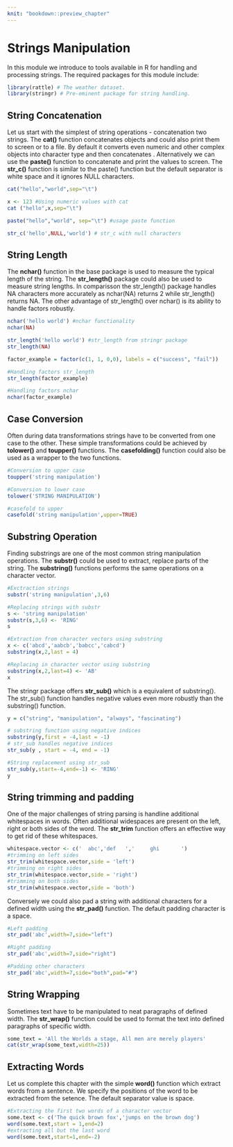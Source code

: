 ```yaml
---
knit: "bookdown::preview_chapter"
---
```


# Strings Manipulation

In this module we introduce to tools available in R for handling and processing strings.
The required packages for this module include:

```r
library(rattle) # The weather dataset.
library(stringr) # Pre-eminent package for string handling.
```
## String Concatenation

Let us start with the simplest of string operations - concatenation two strings. The **cat()** function concatenates objects and could also print them to screen or to a file. By default it converts even numeric and other complex objects into character type and then concatenates . Alternatively we can use the **paste()** function to concatenate and print the values to screen. The **str_c()** function is similar to the paste() function but the default separator is white space and it ignores NULL characters. 

```r
cat("hello","world",sep="\t")

x <- 123 #Using numeric values with cat
cat ("hello",x,sep="\t")

paste("hello","world", sep="\t") #usage paste function

str_c('hello',NULL,'world') # str_c with null characters
```

## String Length 

The **nchar()** function in the base package is used to measure the typical length of the string. The **str_length()** package could also be used to measure string lengths. In comparisson the str\_length() package handles NA characters more accurately as nchar(NA) returns 2 while str\_length() returns NA. The other advantage of str_length() over nchar() is its ability to handle factors robustly.

```r

nchar('hello world') #nchar functionality
nchar(NA)

str_length('hello world') #str_length from stringr package
str_length(NA)

factor_example = factor(c(1, 1, 0,0), labels = c("success", "fail"))

#Handling factors str_length
str_length(factor_example)

#Handling factors nchar
nchar(factor_example)
```

## Case Conversion

Often during data transformations strings have to be converted from one case to the other. These simple transformations could be achieved by **tolower()** and **toupper()** functions. The **casefolding()** function could also be used as a wrapper to the two functions.

```r

#Conversion to upper case
toupper('string manipulation')

#Conversion to lower case
tolower('STRING MANIPULATION')

#casefold to upper
casefold('string manipulation',upper=TRUE)
```

## Substring Operation 

Finding substrings are one of the most common string manipulation operations. The **substr()** could be used to extract, replace parts of the string. The **substring()** functions performs the same operations on a character vector. 


```r

#Exctraction strings
substr('string manipulation',3,6)

#Replacing strings with substr
s <- 'string manipulation'
substr(s,3,6) <- 'RING'
s

#Extraction from character vectors using substring
x <- c('abcd','aabcb','babcc','cabcd')
substring(x,2,last = 4)

#Replacing in character vector using substring
substring(x,2,last=4) <- 'AB'
x
```

The stringr package offers **str_sub()** which is a equivalent of substring(). The str\_sub() function handles negative values even more robustly than the substring() function.

```r
y = c("string", "manipulation", "always", "fascinating")

# substring function using negative indices
substring(y,first = -4,last = -1)
# str_sub handles negative indices
str_sub(y , start = -4, end = -1)

#String replacement using str_sub
str_sub(y,start=-4,end=-1) <- 'RING'
y
```

## String trimming and padding 

One of the major challenges of string parsing is handline additional whitespaces in words. Often additional widespaces are present on the left, right or both sides of the word. The **str_trim** function offers an effective way to get rid of these whitespaces.

```r

whitespace.vector <- c('  abc','def   ','     ghi       ')
#trimming on left sides
str_trim(whitespace.vector,side = 'left')
#trimming on right sides
str_trim(whitespace.vector,side = 'right')
#trimming on both sides
str_trim(whitespace.vector,side = 'both')
```

Conversely we could also pad a string with additional characters for a defined width using the **str_pad()**
function. The default padding character is a space.

```r
#Left padding
str_pad('abc',width=7,side="left")

#Right padding
str_pad('abc',width=7,side="right")

#Padding other characters
str_pad('abc',width=7,side="both",pad="#")
```

## String Wrapping

Sometimes text have to be manipulated to neat paragraphs of defined width. The **str_wrap()** function could be used to format the text into defined paragraphs of specific width.

```r

some_text = 'All the Worlds a stage, All men are merely players'
cat(str_wrap(some_text,width=25))
```

## Extracting Words

Let us complete this chapter with the simple **word()** function which extract words from a sentence. We specify the positions of the word to be extracted from the setence. The default separator value is space.

```r
#Extracting the first two words of a character vector
some.text <- c('The quick brown fox','jumps on the brown dog')
word(some.text,start = 1,end=2)
#extracting all but the last word
word(some.text,start=1,end=-2)
```



